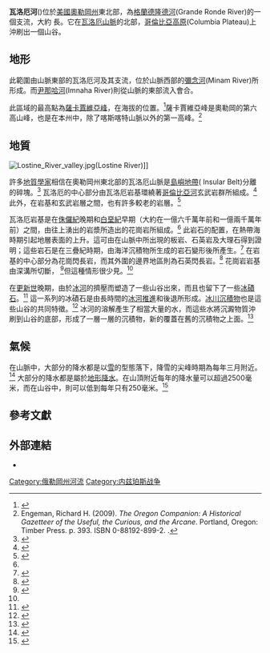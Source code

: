 {{Copy edit|time=2021-12-25T08:58:15+00:00}}
{{Geobox | River
<!-- *** Name section *** -->  
| name                        = 瓦洛厄河
| category_hide = 1
| native_name                 =
| other_name                  = 
| other_name1                 =
<!-- *** Etymology *** --->
| etymology  =為[[內茲佩爾塞語|內茲佩爾塞語]](Nez Perce)對捕魚陷阱中、一個以棍子所形成的三角形之稱呼<ref>{{cite book | last = McArthur | first = Lewis A. | coauthors = McArthur, Lewis L. | title = Oregon Geographic Names |edition = Seventh | publisher = Oregon Historical Society Press | year = 2003 | location = Portland, Oregon | page = 1006 | isbn = 0-87595-277-1}}.</ref> 
<!-- *** Image *** --->
| image                       = Wallowa River at Wallowa.jpg
| image_size                  = 300
| image_caption               = 在美國[[奧勒岡州|奧勒岡州]]瓦洛厄區的瓦洛厄河
<!-- *** Country etc. *** -->
| country = 美國
| country_flag = 1
| state = 奧勒岡
| district_type =郡
| district = 瓦洛厄郡及聯邦郡
| region                      = 
| region1                     = 
| city                        =
| city1                       = 
<!-- *** Geography *** -->
| length_imperial             = 55
| length_note                 = <ref name="topoquest multiple quads">{{cite web | author = [[United_States_Geological_Survey|United States Geological Survey]] (USGS) | title = United States Geological Survey Topographic Map | publisher = TopoQuest | url = http://www.topoquest.com/map.php?lat=45.725278&lon=-117.785833&datum=nad83&zoom=4 | accessdate = July 1, 2009 | archive-date = 2018-11-08 | archive-url = https://web.archive.org/web/20181108070228/https://www.topoquest.com/map.php?lat=45.725278&lon=-117.785833&datum=nad83&zoom=4 | dead-url = no }} The maps, which include [[river_mile|river mile]] (RM) markers from the mouth to the downstream end of [[Wallowa_Lake|Wallowa Lake]] at RM 50 or river kilometer (RK) 80, cover the following quadrangles from mouth to source: Rondowa, Howard Butte, Minam, Wallowa, Evans, Lostine, Enterprise, Joseph NW, and Joseph.</ref>
| watershed_imperial          = 950
|watershed_round =    0
| watershed_note              = <ref name="USGS">{{cite web |title=Boundary Descriptions and Names of Regions, Subregions, Accounting Units and Cataloging Units |url=http://water.usgs.gov/GIS/huc_name.html |publisher=U.S. Geological Survey |accessdate=August 22, 2010 |archive-date=2012-04-27 |archive-url=https://web.archive.org/web/20120427215107/http://water.usgs.gov/GIS/huc_name.html |dead-url=no }}</ref>
| discharge_location          = 瓦洛厄區
| discharge_imperial          = 610
| discharge_max_imperial      = 4640
| discharge_min_imperial      = 89
| discharge_note              = 
| discharge1_location         = 
| discharge1_imperial         = 
<!-- *** Source *** -->
| source_name                 = 瓦洛厄河左右岔流的匯流點
| source_location             = 大約在瓦洛厄湖南方{{convert|1|mi|km}}
| source_district             = 瓦洛厄郡中
| source_region               = 
| source_state                = 奧勒岡
| source_country              = 
| source_lat_d                = 45
| source_lat_m                = 16
| source_lat_s                = 28
| source_lat_NS               = N
| source_long_d               = 117
| source_long_m               = 12
| source_long_s               = 42
| source_long_EW              = W
| source_coordinates_note     = <ref name="gnis">{{cite web | work = [[Geographic_Names_Information_System|Geographic Names Information System]] (GNIS) | publisher = United States Geological Survey | date =  November 28, 1980 | url ={{Gnis3|1151865}} | title = Wallowa River | accessdate =  July 1, 2009}}</ref>
| source_elevation_imperial   = 4499
| source_elevation_note       = <ref name="GE">[[Google_Earth|Google Earth]] elevation for GNIS coordinates</ref>
<!-- *** Mouth *** -->
| mouth_name                  = 格蘭德隆德河
| mouth_location              = 
| mouth_district              = 聯邦郡
| mouth_region                =
| mouth_state                 = 奧勒岡
| mouth_country               = 
| mouth_lat_d                 = 45
| mouth_lat_m                 = 43
| mouth_lat_s                 = 31
| mouth_lat_NS                = N
| mouth_long_d                = 117
| mouth_long_m                = 47
| mouth_long_s                = 09
| mouth_long_EW               = W
| mouth_coordinates_note      = <ref name="gnis"/>
| mouth_elevation_imperial    = 2316
<!-- *** Tributaries *** -->
| tributary_left              = 洛斯廷河
| tributary_left1             = 彌念河
| tributary_right             = 
| tributary_right1            = 
| tributary_right2            = 
<!-- *** Free fields *** -->
| free_name                   =  
| free_value                  = 
<!-- *** Map section *** -->
}}

'''瓦洛厄河'''({{lang|en|Wallowa River}})位於[[美國|美國]][[奧勒岡州|奧勒岡州]]東北部，為[[格蘭德隆德河|格蘭德隆德河]](Grande Ronde River)的一個支流，大約 {{convert|55|mi|km|abbr=on}} 長。它在[[瓦洛厄山脈|瓦洛厄山脈]]的北部，[[哥倫比亞高原|哥倫比亞高原]](Columbia Plateau)上沖刷出一個山谷。

==地形==
此範圍由山脈東部的瓦洛厄河及其支流，位於山脈西部的[[彌念河|彌念河]](Minam River)所形成。而[[尹那哈河|尹那哈河]](Imnaha River)則從山脈的東部流入會合。

此區域的最高點為[[薩卡賈維亞峰|薩卡賈維亞峰]]，在海拔{{convert|9838|ft|m|abbr=on}}的位置。<ref>{{cite web | title = Elevations of Points Near Eagle Cap Wilderness | publisher = U.S. Forest Service | archiveurl = https://web.archive.org/web/20050321002445/http://www.fs.fed.us/r6/w-w/recreation/wilderness/elevations-ecw.shtml | url = http://www.fs.fed.us/r6/w-w/recreation/wilderness/elevations-ecw.shtml | archivedate = 2005年3月21日 | deadurl = yes }}</ref>薩卡賈維亞峰是奧勒岡的第六高山峰，也是在本州中，除了喀斯喀特山脈以外的第一高峰。<ref>Engeman, Richard H. (2009). ''The Oregon Companion: A Historical Gazetteer of the Useful, the Curious, and the Arcane''. Portland, Oregon: Timber Press. p. 393. ISBN 0-88192-899-2. {{OCLC|236142647}}.</ref>

==地質==
[[File:Lostine_River_valley.jpg|thumb]](Lostine River)]]

許多[[地質學家|地質學家]]相信在奧勒岡州東北部的瓦洛厄山脈是[[島嶼地帶|島嶼地帶]]( Insular Belt)分離的碎塊。<ref>{{cite web |url=http://www.washington.edu/burkemuseum/geo_history_wa/Coast%20Range%20Episode.htm |title=The Coast Range Episode |accessdate=25 May 2008 |publisher=The Burke Museum of Natural History and Culture |year=2006 |archive-date=2011-06-29 |archive-url=https://web.archive.org/web/20110629122538/http://www.washington.edu/burkemuseum/geo_history_wa/Coast%20Range%20Episode.htm |dead-url=no }}</ref> 瓦洛厄的中心部分由瓦洛厄岩基環繞著[[哥倫比亞河|哥倫比亞河]]玄武岩群所組成。<ref name = Krauskopf1943>{{cite journal| last = Krauskopf| first = K.B.| year = 1943| journal = American Journal of Science| volume = 241| issue = 10| pages = 607–628| url = http://www.ajsonline.org/content/241/10/607.full.pdf+html| accessdate = 16 October 2012| doi = 10.2475/ajs.241.10.607| title = The Wallowa Batholith| archive-date = 2017-05-17| archive-url = https://web.archive.org/web/20170517213738/http://www.ajsonline.org/content/241/10/607.full.pdf+html| dead-url = no}}</ref>此外，在岩基和玄武岩層之間，也有許多較老的岩層。<ref name = USGSCVO2004>{{cite web | title = America's Volcanic Past - Oregon | publisher = United States Geological Survey | date = 26 October 2004 | first = Lyn | last = Topinka | url = http://vulcan.wr.usgs.gov/LivingWith/VolcanicPast/Places/volcanic_past_oregon.html | accessdate = 18 November 2007 | archive-date = 2014-05-08 | archive-url = https://web.archive.org/web/20140508042718/http://vulcan.wr.usgs.gov/LivingWith/VolcanicPast/Places/volcanic_past_oregon.html | dead-url = no }}</ref>

瓦洛厄岩基是在[[侏儸紀|侏儸紀]]晚期和[[白堊紀|白堊紀]]早期（大約在一億六千萬年前和一億兩千萬年前）之間，由往上湧出的岩漿所造出的花崗岩所組成。<ref name = USGSCVO2004/> 此岩石的配置，在熱帶海時期引起地層表面的上升。這可由在山脈中所出現的板岩、石英岩及大理石得到證明；這些岩石是在三疊紀時期，由海洋沉積物所生成的岩石變形後所產生。<ref name = Warren1928>{{cite journal | title = Physical and Economic Geography of Oregon: Chapter XIII The Wallowa Mountains and County | last = Smith | first = Warren | journal = "The Commonwealth Review of the University of Oregon" | volume = 10 | issue = 1 | date = January 1928 | url = http://ir.library.oregonstate.edu/xmlui/bitstream/handle/1957/12051/Phy_Eco_Geo.pdf?sequence=1 | format = PDF | accessdate = 22 March 2012 | archive-date = 2017-08-17 | archive-url = https://web.archive.org/web/20170817001500/http://ir.library.oregonstate.edu/xmlui/bitstream/handle/1957/12051/Phy_Eco_Geo.pdf?sequence=1 | dead-url = no }}</ref> 在岩基的中心部分為花崗閃長岩，而其外圍的邊界地區則為石英閃長岩。<ref name=West1991>{{cite conference | title = The Origin of the Mafic Enclaves within the Wallowa Batholith, Oregon | last = West | first = Andrew | conference = 4th Keck Geology Consortium Undergraduate Research Symposium | location = Franklin and Marshall College | year = 1991 | url = http://keckgeology.org/node/1 | accessdate = 22 March 2012 | deadurl = yes | archiveurl = https://web.archive.org/web/20120309123409/http://keckgeology.org/node/1 | archivedate = 2012年3月9日 }}</ref> 花崗岩岩基由深溝所切斷， <ref name = Mbalu1991>{{cite conference | title = Contact Metamorphic Effects of the Wallowa Batholith on the Hurwal Formation, Wallowa Mountains, Oregon | last = Mbalue | first = Chuma | conference = 4th Keck Geology Consortium Undergraduate Research Symposium | location = Franklin and Marshall College | year = 1991 | url = http://keckgeology.org/files/pdf/symvol/4th/Oregon/mbalu.pdf | format = PDF | accessdate = 22 March 2012 | archive-date = 2016-08-28 | archive-url = https://web.archive.org/web/20160828022356/http://keckgeology.org/files/pdf/symvol/4th/Oregon/mbalu.pdf | dead-url = no }}</ref>但這種情形很少見。<ref name = West1991/>

在[[更新世|更新世]]晚期，由於[[冰河|冰河]]的擠壓而塑造了一些山谷出來，而且也留下了一些[[冰磧石|冰磧石]]。<ref>{{cite journal | title = Varies climatic and topographic influences on the Late Pleistocene mountain glaciation in the western United State | last = Thackray | first = Glenn | journal = Journal of Quaternary Science | year = 2008 | volume = 23 | issue = 6–7 | pages = 671–681 | url = http://onlinelibrary.wiley.com/doi/10.1002/jqs.1210/pdf | format = PDF | accessdate = 22 March 2012 | doi = 10.1002/jqs.1210 | archive-date = 2016-03-16 | archive-url = https://web.archive.org/web/20160316100914/http://onlinelibrary.wiley.com/doi/10.1002/jqs.1210/pdf | dead-url = no }}</ref> 這一系列的冰磧石是由長時間的[[冰河推進|冰河推進]]和後退所形成。[[冰川沉積物|冰川沉積物]]也是這些山谷的共同特徵。<ref name=Budlong2005>{{cite journal | title = The Bathymetry and Sediments of Wallowa Lake, Northeast Oregon | last1 = Budlong | first1 = Bryce | last2 = Collier | last3 = Davis | first3 = Calvin | last4 = Gilbert | first4 = David | last5 = Legerwood | first5 = Rob | last6 = Tassel | first6 = Jay | journal = Eastern Oregon Geology | volume = 2 | date = September 2005 | url = http://www3.eou.edu/geology/easternoregongeology.html | accessdate = 22 March 2012 | deadurl = yes | archiveurl = https://web.archive.org/web/20060909220012/http://www3.eou.edu/geology/easternoregongeology.html | archivedate = 2006年9月9日 }}</ref> 冰河的溶解產生了相當大量的水，而這些水將沉澱物質沖刷到山谷的底部，形成了一層一層的沉積物，新的覆蓋在舊的沉積物之上面。<ref name=spokanecc>{{cite web|url=http://users.scc.spokane.edu/ABuddington/g210spr02/g3/geology.htm|title=General Geology|date=Spring 2002|publisher=Spokane Community College|work=Wallowa Lake|first1=Logan|last1=Ditto|first2=Bryan|last2=Donaldson|accessdate=9 September 2013|archive-date=2016-03-03|archive-url=https://web.archive.org/web/20160303210705/http://users.scc.spokane.edu/ABuddington/g210spr02/g3/geology.htm|dead-url=no}}</ref>

==氣候==
在山脈中，大部分的降水都是以[[雪|雪]]的型態落下，降雪的尖峰時期為每年三月附近。<ref name="Rheinheimer2007">{{cite web | title = Hydrological and ecologic impacts of climate change in the Grande Ronde River Basin | last = Rheinheimer | first = David | year = 2007 | url = https://www.geology.ucdavis.edu/shlemoncourse/trips/GrandeRonde/backgroundpapers/Rheinheimer.pdf | accessdate = 22 March 2012 | format = PDF | publisher = University of California, Davis | archive-date = 2010-06-14 | archive-url = https://web.archive.org/web/20100614153805/https://www.geology.ucdavis.edu/shlemoncourse/trips/GrandeRonde/backgroundpapers/Rheinheimer.pdf | dead-url = yes }}</ref> 大部分的降水都是屬於[[地形降水|地形降水]]。在山頂附近每年的降水量可以超過2500毫米，而在山谷中，則可以低到每年只有250毫米。<ref name=TaylorHale>{{cite web | title = Climate of Wallowa County | last1 = Taylor | first1 = George | last2 = Hale | first2 = Candee | last3 = Joos | first3 = Sarah | url = http://www.ocs.oregonstate.edu/county_climate/Wallowa_files/Wallowa.html | work = Oregon Climate Service | publisher = Oregon State University | accessdate = 22 March 2012 | deadurl = yes | archiveurl = https://web.archive.org/web/20100611213019/http://www.ocs.oregonstate.edu/county_climate/Wallowa_files/Wallowa.html | archivedate = 2010年6月11日 }}</ref>

==參考文獻==
{{reflist|2}}

==外部連結==
*{{Commons category-inline}}

[[Category:俄勒岡州河流|Category:俄勒岡州河流]]
[[Category:内兹珀斯战争|Category:内兹珀斯战争]]